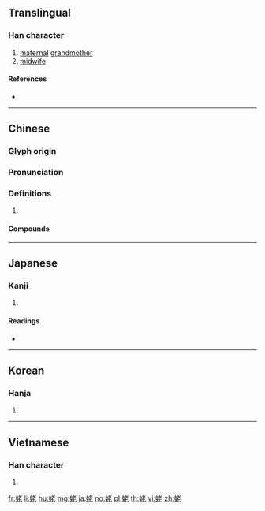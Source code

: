{{character info/new}}
==Translingual==

===Han character===
{{Han char|rn=38|rad=女|as=06|sn=9|four=44411|canj=VJKP|ids=⿰女老}}

# [[maternal]] [[grandmother]]
# [[midwife]]

====References====
* {{Han ref|kx=0260.090|dkj=06216|dj=0526.080|hdz=21042.100|uh=59E5|ud=23013|bh=ABBE|bd=43966}}

----

==Chinese==
{{zh-forms}}

===Glyph origin===
{{Han etym}}

===Pronunciation===
{{zh-pron
|m=lǎo,mǔ
|c=lou5,mou5
|mc=y
|oc=y
|cat=
}}

===Definitions===
{{zh-hanzi}}

# {{rfdef|zh}}

====Compounds====
{{zh-der|公姥|天姥山|姥姥}}

----

==Japanese==

===Kanji===
{{ja-kanji|grade=|rs=女06}}

# {{defn|lang=ja|sort=女06}}

====Readings====
* {{ja-readings|kanon=[[ぼ]] (bo)|goon=[[も]] (mo)|kun=[[うば]] (uba), [[ばば]] (baba)}}

----

==Korean==

===Hanja===
{{ko-hanja|hangeul=모|rv=mo|mr=mo}}

# {{defn|lang=ko|sort=女06}}

----

==Vietnamese==

===Han character===
{{vi-hantu|[[mỗ]], [[mụ]], [[lão]], [[muá]]|rs=女06}}

# {{defn|lang=vi|sort=女06}}

[[fr:姥]]
[[li:姥]]
[[hu:姥]]
[[mg:姥]]
[[ja:姥]]
[[no:姥]]
[[pl:姥]]
[[th:姥]]
[[vi:姥]]
[[zh:姥]]